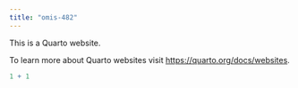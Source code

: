 ```yaml
---
title: "omis-482"
---
```


This is a Quarto website.

To learn more about Quarto websites visit <https://quarto.org/docs/websites>.

```r
1 + 1
```
